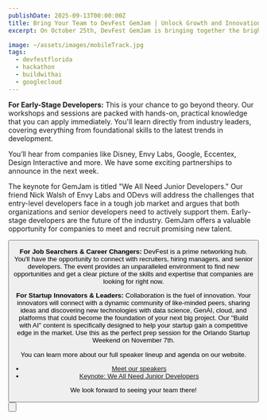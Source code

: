 ```yaml
---
publishDate: 2025-09-13T00:00:00Z
title: Bring Your Team to DevFest GemJam | Unlock Growth and Innovation
excerpt: On October 25th, DevFest GemJam is bringing together the brightest minds in tech, and we believe it’s the perfect opportunity for your team to level up, together. DevFest GemJam isn’t just another conference; it’s a collaborative experience designed to help innovators build with AI tools and extend their impact.

image: ~/assets/images/mobileTrack.jpg
tags:
  - devfestflorida
  - hackathon
  - buildwithai
  - googlecloud  
---
```



**For Early-Stage Developers:** This is your chance to go beyond theory. Our workshops and sessions are packed with hands-on, practical knowledge that you can apply immediately. You'll learn directly from industry leaders, covering everything from foundational skills to the latest trends in development.

You’ll hear from companies like Disney, Envy Labs, Google, Eccentex, Design Interactive and more.  We have some exciting partnerships to announce in the next week.

The keynote for GemJam is titled "We All Need Junior Developers."  Our friend Nick Walsh of Envy Labs and ODevs will address the challenges that entry-level developers face in a tough job market and argues that both organizations and senior developers need to actively support them.  Early-stage developers are the future of the industry.  GemJam offers a valuable opportunity for companies to meet and recruit promising new talent.

<Button
        text="Buy a Ticket!"
        variant="primary"
        target="_blank"
        icon="tabler:square-rounded-arrow-right"
        href="https://www.eventbrite.com/e/devfest-gemjam-tickets-1032640023107?aff=oddtdtcreator"
      />

**For Job Searchers & Career Changers:** DevFest is a prime networking hub. You'll have the opportunity to connect with recruiters, hiring managers, and senior developers. The event provides an unparalleled environment to find new opportunities and get a clear picture of the skills and expertise that companies are looking for right now.

**For Startup Innovators & Leaders:** Collaboration is the fuel of innovation. Your innovators will connect with a dynamic community of like-minded peers, sharing ideas and discovering new technologies with data science, GenAI, cloud, and platforms that could become the foundation of your next big project. Our "Build with AI" content is specifically designed to help your startup gain a competitive edge in the market. Use this as the perfect prep session for the Orlando Startup Weekend on November 7th. 

You can learn more about our full speaker lineup and agenda on our website.

- [Meet our speakers](/speakers)
- [Keynote: We All Need Junior Developers](/keynote)

We look forward to seeing your team there!

<Button
        text="Buy a Ticket!"
        variant="primary"
        target="_blank"
        icon="tabler:square-rounded-arrow-right"
        href="https://www.eventbrite.com/e/devfest-gemjam-tickets-1032640023107?aff=oddtdtcreator"
      />

      